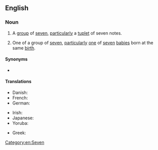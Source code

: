 ==English==

===Noun===
{{en-noun}}

# A [[group]] of [[seven]], [[particularly]] {{lb|en|music}} a [[tuplet]] of seven notes.
#: {{coord|en|singlet|couplet|triplet|quadruplet|tetraplet|pentuplet|sextuplet|septuplet|octuplet|nonuplet|decuplet|centuplet|multiplet}}
# One of a group of [[seven]], [[particularly]] [[one]] of [[seven]] [[baby|babies]] born at the same [[birth]].

====Synonyms====
* {{sense|music}} {{l|en|septimole}}

====Translations====
{{trans-top|one of seven babies born at the same birth}}
* Danish: {{t|da|syvling|c}}
* French: {{t+|fr|septuplé|m}}
* German: {{t|de|Siebenling|m}}
{{trans-mid}}
* Irish: {{t|ga|seachtrín|m}}
* Japanese: {{t+|ja|七つ子|tr=nanatsugo|sc=Jpan}}
* Yoruba: {{t|yo|ìbéje}}
{{trans-bottom}}

{{trans-top|music: septuplet}}
* Greek: {{t|el|επτάηχο|n}}
{{trans-mid}}
{{trans-bottom}}

[[Category:en:Seven]]